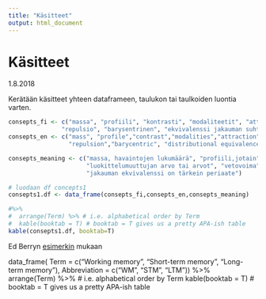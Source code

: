 ```yaml
---
title: "Käsitteet"
output: html_document
---
```


# Käsitteet

1.8.2018

Kerätään käsitteet yhteen dataframeen, taulukon tai taulkoiden luontia varten.

```r
consepts_fi <- c("massa", "profiili", "kontrasti", "modaliteetit", "attraktio",
               "repulsio", "barysentrinen", "ekvivalenssi jakauman suhteen" )
consepts_en <- c("mass", "profile","contrast","modalities","attraction",
                 "repulsion","barycentric", "distributional equivalence" )

consepts_meaning <- c("massa, havaintojen lukumäärä", "profiili,jotain", "ääripäät",
                      "luokittelumuuttujan arvo tai arvot", "vetovoima", "työntövoima", "painotettu keskiarvo", 
                      "jakauman ekvivalenssi on tärkein periaate")

# luodaan df concepts1
consepts1.df <- data_frame(consepts_fi,consepts_en,consepts_meaning)

#%>%
#  arrange(Term) %>% # i.e. alphabetical order by Term
#  kable(booktab = T) # booktab = T gives us a pretty APA-ish table
kable(consepts1.df, booktab=T)

```

Ed Berryn [esimerkin](https://eddjberry.netlify.com/post/writing-your-thesis-with-bookdown/) mukaan

data_frame(
  Term = c("Working memory", "Short-term memory", "Long-term memory"),
  Abbreviation = c("WM", "STM", "LTM")) %>%
  arrange(Term) %>% # i.e. alphabetical order by Term
  kable(booktab = T) # booktab = T gives us a pretty APA-ish table